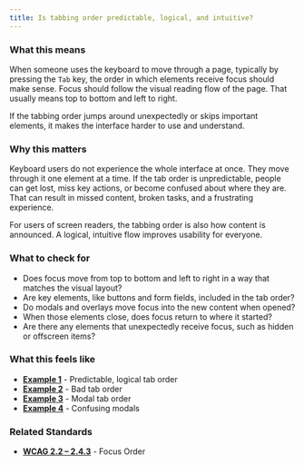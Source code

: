 ```yaml
---
title: Is tabbing order predictable, logical, and intuitive?
---
```


### What this means
When someone uses the keyboard to move through a page, typically by pressing the `Tab` key, the order in which elements receive focus should make sense. Focus should follow the visual reading flow of the page. That usually means top to bottom and left to right.

If the tabbing order jumps around unexpectedly or skips important elements, it makes the interface harder to use and understand.

### Why this matters
Keyboard users do not experience the whole interface at once. They move through it one element at a time. If the tab order is unpredictable, people can get lost, miss key actions, or become confused about where they are. That can result in missed content, broken tasks, and a frustrating experience.

For users of screen readers, the tabbing order is also how content is announced. A logical, intuitive flow improves usability for everyone.

### What to check for
- Does focus move from top to bottom and left to right in a way that matches the visual layout?
- Are key elements, like buttons and form fields, included in the tab order?
- Do modals and overlays move focus into the new content when opened?
- When those elements close, does focus return to where it started?
- Are there any elements that unexpectedly receive focus, such as hidden or offscreen items?

### What this feels like
- **[Example 1](/examples/keyboard-interaction/heuristic-1/1)** - Predictable, logical tab order
- **[Example 2](/examples/keyboard-interaction/heuristic-1/2)** - Bad tab order
- **[Example 3](/examples/keyboard-interaction/heuristic-1/3)** - Modal tab order
- **[Example 4](/examples/keyboard-interaction/heuristic-1/4)** - Confusing modals


### Related Standards
- **[WCAG 2.2 – 2.4.3](https://www.w3.org/WAI/WCAG22/Understanding/focus-order.html)** - Focus Order
